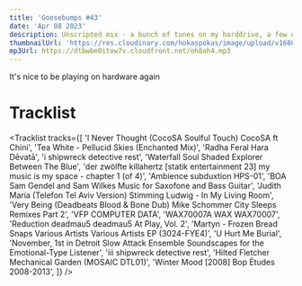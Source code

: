 ```yaml
---
title: 'Goosebumps #43'
date: 'Apr 08 2023'
description: Unscripted mix - a bunch of tunes on my harddrive, a few of them played last year 😄 Some dubs, deep house, ambient, lofi, and straight cut techno.
thumbnailUrl: 'https://res.cloudinary.com/hokaspokas/image/upload/v1680978054/goosebumpsfm/gb43-image_o6fgqt.png'
mp3Url: https://dtbwbe0itow7v.cloudfront.net/oh8oh4.mp3
---
```


It's nice to be playing on hardware again

# Tracklist

<Tracklist
  tracks={[
    'I Never Thought (CocoSA Soulful Touch)	CocoSA ft Chini',
    'Tea White - Pellucid Skies (Enchanted Mix)',
    'Radha	Feral	Hara Dēvatā',
    'i	shipwreck detective	rest',
    'Waterfall Soul	Shaded Explorer	Between The Blue',
    'der zwölfte	killahertz	[statik entertainment 23] my music is my space - chapter 1 (of 4)',
    'Ambience	subduxtion	HPS-01',
    'BOA	Sam Gendel and Sam Wilkes	Music for Saxofone and Bass Guitar',
    'Judith Maria (Telefon Tel Aviv Version)	Stimming	Ludwig - In My Living Room',
    'Very Being (Deadbeats Blood & Bone Dub)	Mike Schommer	City Sleeps Remixes Part 2',
    'VFP	COMPUTER DATA',
    'WAX70007A	WAX	WAX70007',
    'Reduction	deadmau5	deadmau5 At Play, Vol. 2',
    'Martyn - Frozen Bread Snaps	Various Artists	Various Artists EP (3024-FYE4)',
    'U Hurt Me	Burial',
    'November, 1st in Detroit	Slow Attack Ensemble	Soundscapes for the Emotional-Type Listener',
    'iii	shipwreck detective	rest',
    'Hilted	Fletcher	Mechanical Garden (MOSAIC DTL01)',
    'Winter Mood [2008]	Bop	Études 2008-2013',
  ]}
/>
